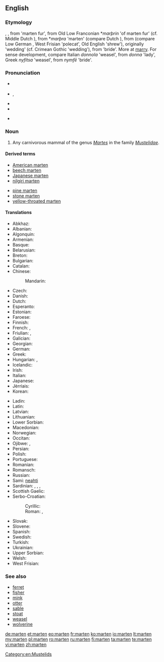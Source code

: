 {{also|Marten|Mårten}}
==English==
{{wikipedia}}

===Etymology===
{{etyl|enm}} {{term|martren|lang=enm}}, {{term|martryn|lang=enm}}, from {{etyl|xno}} {{term|martrine|lang=xno}} 'marten fur', from Old Low Franconian *''marþrin'' 'of marten fur' (cf. Middle Dutch {{term|martren|lang=dum}}), from *''marþra'' 'marten' (compare Dutch {{term|marter|lang=nl}}), from {{proto|gem-pro|marþuz}} (compare Low German {{term||Mort}}, West Frisian {{term|murd|lang=fy}} 'polecat', Old English {{term|mearþ|lang=ang}} 'shrew'), originally 'wedding' (cf. Crimean Gothic {{term||marzus}} 'wedding'), from {{proto|ine-pro|martus}} 'bride'. More at [[marry]]. For sense development, compare Italian ''donnola'' 'weasel', from ''donna'' 'lady', Greek ''nyfítsa'' 'weasel', from ''nymfē'' 'bride'.

===Pronunciation===
* {{a|UK}} {{IPA|/ˈmɑː(ɹ).tɪn/|/ˈmɑː(ɹ).tən/}}
* {{a|US}} {{IPA|/ˈmɑtən/}}, {{X-SAMPA|/"mAr\t@n/}}
*: {{audio|En-us-marten.ogg|Audio (US)}}
* {{hyphenation|mar|ten}}
* {{rhymes|ɑː(ɹ)tɪn}}
* {{homophones|martin|Martin}} {{qualifier|in some accents}}

===Noun===
{{en-noun}}

# Any carnivorous mammal of the genus ''[[Martes]]'' in the family ''[[Mustelidae]]''.

====Derived terms====
{{rel-top|terms derived from ''marten''}}
* [[American marten]]
* [[beech marten]]
* [[Japanese marten]]
* [[nilgiri marten]]
{{rel-mid}}
* [[pine marten]]
* [[stone marten]]
* [[yellow-throated marten]]
{{rel-bottom}}

====Translations====
{{trans-top|mammal}}
* Abkhaz: {{t-|ab|цыҕ|tr=cyġ|sc=Cyrl}}
* Albanian: {{t|sq|zardafi}}
* Algonquin: {{tø|alq|wàbicèsè}}
* Armenian: {{t+|hy|կզաքիս|tr=kzak'is}}
* Basque: {{t|eu|lepahori}}
* Belarusian: {{t-|be|куніца|f|tr=kunitsa|xs=Belarusian}}
* Breton: {{t|br|mart}}
* Bulgarian: {{t-|bg|бялка|f|tr=bjalka}}
* Catalan: {{t-|ca|marta|f}}
* Chinese:
*: Mandarin: {{t|zh|貂|tr=diāo|sc=Hani}}
* Czech: {{t+|cs|kuna|f}}
* Danish: {{t-|da|mår}}
* Dutch: {{t+|nl|marter|m}}
* Esperanto: {{t|eo|marteso}}
* Estonian: {{t|et|nugis}}
* Faroese: {{t-|fo|márur}}
* Finnish: {{t+|fi|näätä}}
* French: {{t+|fr|marte|f}}, {{t+|fr|martre|f}}
* Friulian: {{t|fur|mardar}}, {{t|fur|martar}}
* Galician: {{t|gl|marta|f}}
* Georgian: {{t-|ka|კვერნა|tr=kverna|sc=Geor}}
* German: {{t+|de|Marder|m}}
* Greek: {{t|el|δενδροκούναβο|tr=dendrokúnavo}}
* Hungarian: {{t-|hu|nyuszt}}, {{t+|hu|nyest}}
* Icelandic: {{t+|is|mörður}}
* Irish: {{t+|ga|cat crainn}}
* Italian: {{t+|it|martora|f}}
* Japanese: {{t+|ja|テン|tr=ten|sc=Jpan}}
* Jèrriais: {{tø|roa-jer|martre|f}}
* Korean: {{t+|ko|담비|tr=dam bi|sc=Kore}}
{{trans-mid}}
* Ladin: {{t|lld|meder}}
* Latin: {{t-|la|martes|f}}
* Latvian: {{t-|lv|cauna|xs=Latvian}}
* Lithuanian: {{t+|lt|kiaunė|xs=Lithuanian}}
* Lower Sorbian: {{tø|dsb|kuna|f|xs=Lower Sorbian}}
* Macedonian: {{t-|mk|куна|f|tr=kuna}}
* Norwegian: {{t-|no|mår}}
* Occitan: {{t|oc|marta}}
* Ojibwe: {{t|oj|waabizheshi}}, {{t|oj|waabizheshiwag|p}}
* Persian: {{t|fa|سمور|tr=samur}}
* Polish: {{t+|pl|kuna|f}}
* Portuguese: {{t+|pt|marta}}
* Romanian: {{t|ro|jder}}
* Romansch: {{t|rom|fiergna}}
* Russian: {{t+|ru|куница|f|tr=kuníca}}
* Sami: [[neahti]]
* Sardinian: {{t|sc|schirri}}, {{t|sc|isbirru}}, {{t|sc|marta}}, {{t|sc|martzu}}
* Scottish Gaelic: {{t|gd|taghan}}
* Serbo-Croatian:
*: Cyrillic: {{t|sh|куна|f|sc=Cyrl}}
*: Roman: {{t|sh|kuna|f}}, {{t|sh|cibetka|f}}
* Slovak: {{t-|sk|kuna|f}}
* Slovene: {{t+|sl|kuna|f}}
* Spanish: {{t-|es|marta|f}}
* Swedish: {{t-|sv|mård}}
* Turkish: {{t+|tr|sansar}}
* Ukrainian: {{t-|uk|куниця|f|tr=kunytsja|xs=Ukrainian}}
* Upper Sorbian: {{t-|hsb|kuna|f|xs=Upper Sorbian}}
* Welsh: {{t-|cy|bele|xs=Welsh}}
* West Frisian: {{t|fy|marter}}
{{trans-bottom}}

===See also===
* [[ferret]]
* [[fisher]]
* [[mink]]
* [[otter]]
* [[sable]]
* [[stoat]]
* [[weasel]]
* [[wolverine]]

[[Category:en:Mustelids]]

[[de:marten]]
[[et:marten]]
[[eo:marten]]
[[fr:marten]]
[[ko:marten]]
[[io:marten]]
[[lt:marten]]
[[my:marten]]
[[pl:marten]]
[[ro:marten]]
[[ru:marten]]
[[fi:marten]]
[[ta:marten]]
[[te:marten]]
[[vi:marten]]
[[zh:marten]]